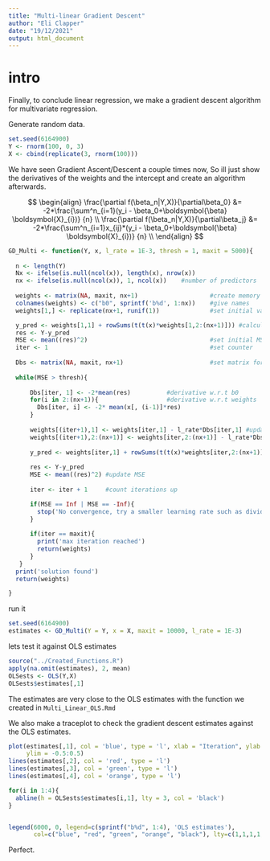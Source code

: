 ```yaml
---
title: "Multi-linear Gradient Descent"
author: "Eli Clapper"
date: "19/12/2021"
output: html_document
---
```

# intro
Finally, to conclude linear regression, we make a gradient descent algorithm for multivariate regression.

Generate random data.
```r
set.seed(6164900)
Y <- rnorm(100, 0, 3)
X <- cbind(replicate(3, rnorm(100)))
```


We have seen Gradient Ascent/Descent a couple times now, So ill just show the derivatives of the weights and the intercept and create an algorithm afterwards.

$$
\begin{align}
  \frac{\partial f(\beta_n|Y,X)}{\partial\beta_0} &= -2*\frac{\sum^n_{i=1}(y_i - \beta_0+\boldsymbol{\beta} \boldsymbol{X}_{i})} {n} \\
  \frac{\partial f(\beta_n|Y,X)}{\partial\beta_j} &= -2*\frac{\sum^n_{i=1}x_{ij}*(y_i - \beta_0+\boldsymbol{\beta} \boldsymbol{X}_{i})} {n} \\
\end{align}
$$

```r
GD_Multi <- function(Y, x, l_rate = 1E-3, thresh = 1, maxit = 5000){
  
  n <- length(Y)
  Nx <- ifelse(is.null(ncol(x)), length(x), nrow(x))
  nx <- ifelse(is.null(ncol(x)), 1, ncol(x))    #number of predictors
  
  weights <- matrix(NA, maxit, nx+1)                    #create memory for the weights
  colnames(weights) <- c("b0", sprintf('b%d', 1:nx))    #give names
  weights[1,] <- replicate(nx+1, runif(1))              #set initial values

  y_pred <- weights[1,1] + rowSums(t(t(x)*weights[1,2:(nx+1)])) #calculate fitted values using initial weights
  res <- Y-y_pred
  MSE <- mean((res)^2)                                  #set initial MSE with random values
  iter <- 1                                             #set counter
  
  Dbs <- matrix(NA, maxit, nx+1)                        #set matrix for derivatives
  
  while(MSE > thresh){
    
      Dbs[iter, 1] <- -2*mean(res)          #derivative w.r.t b0
      for(i in 2:(nx+1)){                   #derivative w.r.t weights
        Dbs[iter, i] <- -2* mean(x[, (i-1)]*res)
      }
      
      weights[(iter+1),1] <- weights[iter,1] - l_rate*Dbs[iter,1] #update intercept
      weights[(iter+1),2:(nx+1)] <- weights[iter,2:(nx+1)] - l_rate*Dbs[iter, 2:(nx+1)] #update regression coefficient
      
      y_pred <- weights[iter,1] + rowSums(t(t(x)*weights[iter,2:(nx+1)])) #update predicted values
      
      res <- Y-y_pred
      MSE <- mean((res)^2) #update MSE
      
      iter <- iter + 1     #count iterations up

      if(MSE == Inf | MSE == -Inf){
        stop('No convergence, try a smaller learning rate such as dividing the current learning rate by 10')
      }
      
      if(iter == maxit){
        print('max iteration reached')
        return(weights)
      }
   }
  print('solution found')
  return(weights)

}

```
run it
```r
set.seed(6164900)
estimates <- GD_Multi(Y = Y, x = X, maxit = 10000, l_rate = 1E-3)
```


lets test it against OLS estimates
```r
source("../Created_Functions.R")
apply(na.omit(estimates), 2, mean)
OLSests <- OLS(Y,X)
OLSests$estimates[,1]

```
The estimates are very close to the OLS estimates with the function we created in `Multi_Linear_OLS.Rmd`

We also make a traceplot to check the gradient descent estimates against the OLS estimates.
```r
plot(estimates[,1], col = 'blue', type = 'l', xlab = "Iteration", ylab = 'estimates', main = 'Traceplot Estimates', 
     ylim = -0.5:0.5)
lines(estimates[,2], col = 'red', type = 'l')
lines(estimates[,3], col = 'green', type = 'l')
lines(estimates[,4], col = 'orange', type = 'l')

for(i in 1:4){
  abline(h = OLSests$estimates[i,1], lty = 3, col = 'black')
}


legend(6000, 0, legend=c(sprintf("b%d", 1:4), 'OLS estimates'),
       col=c("blue", "red", "green", "orange", "black"), lty=c(1,1,1,1,3), cex=1)

```

Perfect.
